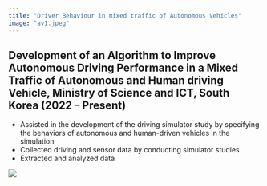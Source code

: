 ```yaml
---
title: "Driver Behaviour in mixed traffic of Autonomous Vehicles"
image: "av1.jpeg"
---
```


## Development of an Algorithm to Improve Autonomous Driving Performance in a Mixed Traffic of Autonomous and Human driving Vehicle, Ministry of Science and ICT, South Korea	(2022 – Present)


-	Assisted in the development of the driving simulator study by specifying the behaviors of autonomous and human-driven vehicles in the simulation    
- Collected driving and sensor data by conducting simulator studies  
- Extracted and analyzed data  


![](av2.jpeg)


